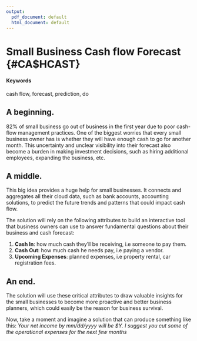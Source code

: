 ```yaml
---
output:
  pdf_document: default
  html_document: default
---
```

# Small Business Cash flow Forecast {#CA$HCAST}

#### Keywords {-}

cash flow, forecast, prediction, do

## A beginning.

82% of small business go out of business in the first year due to poor cash-flow management practices. One of the biggest worries that every small business owner has is whether they will have enough cash to go for another month. This uncertainty and unclear visibility into their forecast also become a burden in making investment decisions, such as hiring additional employees, expanding the business, etc.


## A middle.

This big idea provides a huge help for small businesses. It connects and aggregates all their cloud data, such as bank accounts, accounting solutions, to predict the future trends and patterns that could impact cash flow.

The solution will rely on the following attributes to build an interactive tool that business owners can use to answer fundamental questions about their business and cash forecast:

1. **Cash In**: how much cash they'll be receiving, i.e someone to pay them.
2. **Cash Out**: how much cash he needs pay, i.e paying a vendor.
3. **Upcoming Expenses**:  planned expenses, i.e property rental, car registration fees.


## An end.

The solution will use these critical attributes to draw valuable insights for the small businesses to become more proactive and better business planners, which could easily be the reason for business survival. 

Now, take a moment and imagine a solution that can produce something like this:
*Your net income by mm/dd/yyyy will be $Y. I suggest you cut some of the operational expenses for the next few months*

